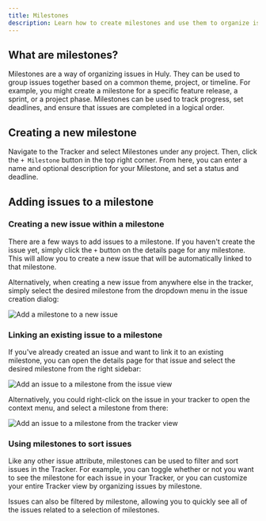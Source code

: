 ```yaml
---
title: Milestones
description: Learn how to create milestones and use them to organize issues.
---
```



<YouTube id='lfVgwL0hWNs' posterQuality='max' />

## What are milestones?

Milestones are a way of organizing issues in Huly. They can be used to group issues together based on a common theme, project, or timeline. For example, you might create a milestone for a specific feature release, a sprint, or a project phase. Milestones can be used to track progress, set deadlines, and ensure that issues are completed in a logical order.

## Creating a new milestone

Navigate to the Tracker and select Milestones under any project. Then, click the `+ Milestone` button in the top right corner. From here, you can enter a name and optional description for your Milestone, and set a status and deadline.

## Adding issues to a milestone

### Creating a new issue within a milestone

There are a few ways to add issues to a milestone. If you haven't create the issue yet, simply click the `+` button on the details page for any milestone. This will allow you to create a new issue that will be automatically linked to that milestone.

Alternatively, when creating a new issue from anywhere else in the tracker, simply select the desired milestone from the dropdown menu in the issue creation dialog:

<Image
src={createMilestoneIssue}
alt='Add a milestone to a new issue'
inferSize
quality='max'
/>

### Linking an existing issue to a milestone

If you've already created an issue and want to link it to an existing milestone, you can open the details page for that issue and select the desired milestone from the right sidebar:

<Image 
src={addMilestoneIssue} 
alt='Add an issue to a milestone from the issue view' 
inferSize
quality='max'
/>

Alternatively, you could right-click on the issue in your tracker to open the context menu, and select a milestone from there:

<Image 
src={addMilestoneIssueTracker} 
alt='Add an issue to a milestone from the tracker view' 
inferSize
quality='max'
/>

### Using milestones to sort issues

Like any other issue attribute, milestones can be used to filter and sort issues in the Tracker. For example, you can toggle whether or not you want to see the milestone for each issue in your Tracker, or you can customize your entire Tracker view by organizing issues by milestone.

Issues can also be filtered by milestone, allowing you to quickly see all of the issues related to a selection of milestones.
